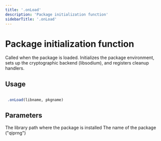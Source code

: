 ```yaml
---
title: '.onLoad'
description: 'Package initialization function'
sidebarTitle: '.onLoad'
---
```


# Package initialization function


 Called when the package is loaded. Initializes the package environment,
 sets up the cryptographic backend (libsodium), and registers cleanup handlers.


## Usage

```r

 .onLoad(libname, pkgname)

```

## Parameters

<ParamField body="libname" type="any">
  The library path where the package is installed
</ParamField>
<ParamField body="pkgname" type="any">
  The name of the package ("qiprng")
</ParamField>
